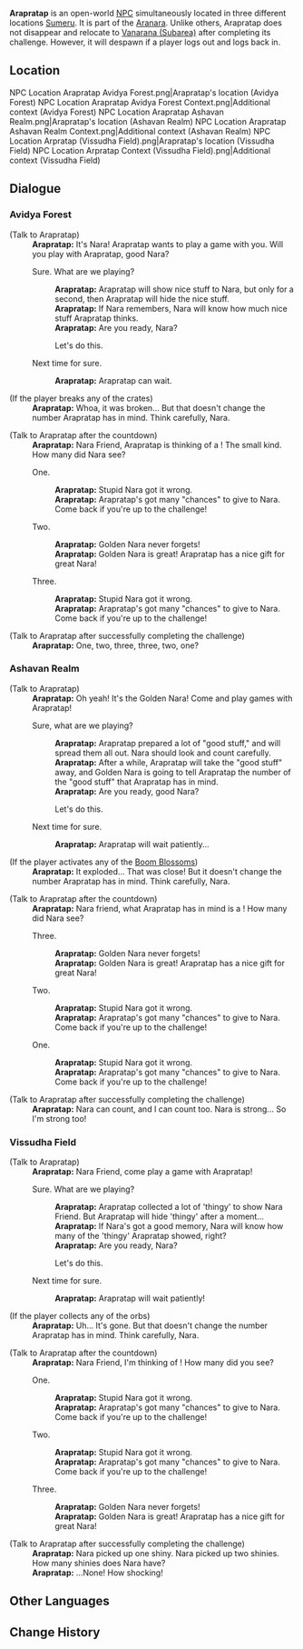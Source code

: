 {{Meta
|missing_NPC_profile  = yes
}}{{Character Infobox
|type             = Open-World NPC
|group            = Aranara
|image            = NPC Arapratap.png
|region           = Sumeru
|location         = Sumeru
|affiliation      = 
|title            = 

|ancestry         = <!-- Clan/family -->
|father           = 
|mother           = 
|spouse           = 
|sibling          = 
|child            = 
|relative         = 

|dialoguereward   = 
}}
'''Arapratap''' is an open-world [[NPC]] simultaneously located in three different locations [[Sumeru]]. It is part of the [[Aranara]]. Unlike others, Arapratap does not disappear and relocate to [[Vanarana (Subarea)]] after completing its challenge. However, it will despawn if a player logs out and logs back in. 

==Location==
<gallery>
NPC Location Arapratap Avidya Forest.png|Arapratap's location (Avidya Forest)
NPC Location Arapratap Avidya Forest Context.png|Additional context (Avidya Forest)
NPC Location Arapratap Ashavan Realm.png|Arapratap's location (Ashavan Realm)
NPC Location Arapratap Ashavan Realm Context.png|Additional context (Ashavan Realm)
NPC Location Arpratap (Vissudha Field).png|Arapratap's location (Vissudha Field)
NPC Location Arpratap Context (Vissudha Field).png|Additional context (Vissudha Field)
</gallery>
<!--
==Profile==
''(To be added.)''

===Appearance===
''(To be added.)''
-->
==Dialogue==
===Avidya Forest===
{{Dialogue Start}}
;(Talk to Arapratap)
:'''Arapratap:''' It's Nara! Arapratap wants to play a game with you. Will you play with Arapratap, good Nara?
:{{DIcon}} Sure. What are we playing?
::'''Arapratap:''' Arapratap will show nice stuff to Nara, but only for a second, then Arapratap will hide the nice stuff.
::'''Arapratap:''' If Nara remembers, Nara will know how much nice stuff Arapratap thinks.
::'''Arapratap:''' Are you ready, Nara?
::{{DIcon}} Let's do this.
:{{DIcon}} Next time for sure.
::'''Arapratap:''' Arapratap can wait.

;(If the player breaks any of the crates)
:'''Arapratap:''' Whoa, it was broken... But that doesn't change the number Arapratap has in mind. Think carefully, Nara.

;(Talk to Arapratap after the countdown)
:'''Arapratap:''' Nara Friend, Arapratap is thinking of a {{color|buzzword|wooden box, but not the big kind}}! The small kind. How many did Nara see?
:{{DIcon}} One.
::'''Arapratap:''' Stupid Nara got it wrong.
::'''Arapratap:''' Arapratap's got many "chances" to give to Nara. Come back if you're up to the challenge!
:{{DIcon}} Two.
::'''Arapratap:''' Golden Nara never forgets!
::'''Arapratap:''' Golden Nara is great! Arapratap has a nice gift for great Nara!
:{{DIcon}} Three.
::'''Arapratap:''' Stupid Nara got it wrong.
::'''Arapratap:''' Arapratap's got many "chances" to give to Nara. Come back if you're up to the challenge!

;(Talk to Arapratap after successfully completing the challenge)
:'''Arapratap:''' One, two, three, three, two, one?
{{Dialogue End}}

===Ashavan Realm===
{{Dialogue Start}}
;(Talk to Arapratap)
:'''Arapratap:''' Oh yeah! It's the Golden Nara! Come and play games with Arapratap!
:{{DIcon}} Sure, what are we playing?
::'''Arapratap:''' Arapratap prepared a lot of "good stuff," and will spread them all out. Nara should look and count carefully.
::'''Arapratap:''' After a while, Arapratap will take the "good stuff" away, and Golden Nara is going to tell Arapratap the number of the "good stuff" that Arapratap has in mind.
::'''Arapratap:''' Are you ready, good Nara?
::{{DIcon}} Let's do this.
:{{DIcon}} Next time for sure.
::'''Arapratap:''' Arapratap will wait patiently...

;(If the player activates any of the [[Boom Blossom]]s)
:'''Arapratap:''' It exploded... That was close! But it doesn't change the number Arapratap has in mind. Think carefully, Nara.

;(Talk to Arapratap after the countdown)
:'''Arapratap:''' Nara friend, what Arapratap has in mind is a {{color|buzzword|purple, crisp and numbing... dangerous melon}}! How many did Nara see?
:{{DIcon}} Three.
::'''Arapratap:''' Golden Nara never forgets!
::'''Arapratap:''' Golden Nara is great! Arapratap has a nice gift for great Nara!
:{{DIcon}} Two.
::'''Arapratap:''' Stupid Nara got it wrong.
::'''Arapratap:''' Arapratap's got many "chances" to give to Nara. Come back if you're up to the challenge!
:{{DIcon}} One.
::'''Arapratap:''' Stupid Nara got it wrong.
::'''Arapratap:''' Arapratap's got many "chances" to give to Nara. Come back if you're up to the challenge!

;(Talk to Arapratap after successfully completing the challenge)
:'''Arapratap:''' Nara can count, and I can count too. Nara is strong... So I'm strong too!
{{Dialogue End}}

===Vissudha Field===
{{Dialogue Start}}
;(Talk to Arapratap)
:'''Arapratap:''' Nara Friend, come play a game with Arapratap!
:{{DIcon}} Sure. What are we playing?
::'''Arapratap:''' Arapratap collected a lot of 'thingy' to show Nara Friend. But Arapratap will hide 'thingy' after a moment...
::'''Arapratap:''' If Nara's got a good memory, Nara will know how many of the 'thingy' Arapratap showed, right?
::'''Arapratap:''' Are you ready, Nara?
::{{DIcon}} Let's do this.
:{{DIcon}} Next time for sure.
::'''Arapratap:''' Arapratap will wait patiently!

;(If the player collects any of the orbs)
:'''Arapratap:''' Uh... It's gone. But that doesn't change the number Arapratap has in mind. Think carefully, Nara.

;(Talk to Arapratap after the countdown)
:'''Arapratap:''' Nara Friend, I'm thinking of {{color|buzzword|shiny Dendro}}! How many did you see?
:{{DIcon}} One.
::'''Arapratap:''' Stupid Nara got it wrong.
::'''Arapratap:''' Arapratap's got many "chances" to give to Nara. Come back if you're up to the challenge!
:{{DIcon}} Two.
::'''Arapratap:''' Stupid Nara got it wrong.
::'''Arapratap:''' Arapratap's got many "chances" to give to Nara. Come back if you're up to the challenge!
:{{DIcon}} Three.
::'''Arapratap:''' Golden Nara never forgets!
::'''Arapratap:''' Golden Nara is great! Arapratap has a nice gift for great Nara!

;(Talk to Arapratap after successfully completing the challenge)
:'''Arapratap:''' Nara picked up one shiny. Nara picked up two shinies. How many shinies does Nara have?
:'''Arapratap:''' ...None! How shocking!
{{Dialogue End}}

==Other Languages==
{{Other Languages
|default_hidden = 1
|en      = Arapratap
|zhs     = 兰钵答
|zhs_rm  = Lánbōdá
|zht     = 蘭缽答
|zht_rm  = Lánbōdá
|ja      = アランボタ
|ja_rm   = Aranbota
|ko      = 아란푸라탑
|es      = Arapratap
|fr      = Arapratap
|ru      = Арапратап
|th      = Arapratap
|vi      = Arapratap
|de      = Arapratap
|id      = Arapratap
|pt      = Arapratap
|tr      = Arapratap
|it      = Arapratap
}}

==Change History==
{{Change History|3.0}}